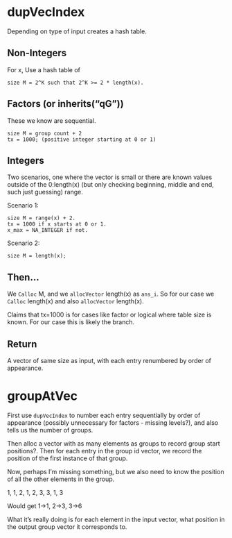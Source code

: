 # dupVecIndex

Depending on type of input creates a hash table.

## Non-Integers

For x, Use a hash table of

    size M = 2^K such that 2^K >= 2 * length(x).

## Factors (or inherits("qG"))

These we know are sequential.

    size M = group count + 2
    tx = 1000; (positive integer starting at 0 or 1)

## Integers

Two scenarios, one where the vector is small or there are known values outside
of the 0:length(x) (but only checking beginning, middle and end, such just
guessing) range.

Scenario 1:

    size M = range(x) + 2.
    tx = 1000 if x starts at 0 or 1.
    x_max = NA_INTEGER if not.

Scenario 2:

    size M = length(x);

## Then...

We `Calloc` M, and we `allocVector` length(x) as `ans_i`.  So for our case we
`Calloc` length(x) and also `allocVector` length(x).

Claims that tx=1000 is for cases like factor or logical where table size is
known.  For our case this is likely the branch.

## Return

A vector of same size as input, with each entry renumbered by order of
appearance.

# groupAtVec

First use `dupVecIndex` to number each entry sequentially by order of appearance
(possibly unnecessary for factors - missing levels?), and also tells us the
number of groups.

Then alloc a vector with as many elements as groups to record group start
positions?.  Then for each entry in the group id vector, we record the position
of the first instance of that group.

Now, perhaps I'm missing something, but we also need to know the position of all
the other elements in the group.

1, 1, 2, 1, 2, 3, 3, 1, 3

Would get 1->1, 2->3, 3->6

What it's really doing is for each element in the input vector, what position in
the output group vector it corresponds to.
